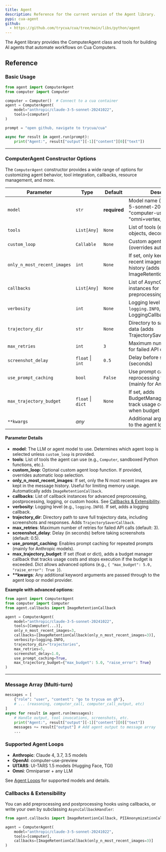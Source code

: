 ```yaml
---
title: Agent
description: Reference for the current version of the Agent library.
pypi: cua-agent
github:
  - https://github.com/trycua/cua/tree/main/libs/python/agent
---
```


The Agent library provides the ComputerAgent class and tools for building AI agents that automate workflows on Cua Computers.

## Reference

### Basic Usage

```python
from agent import ComputerAgent
from computer import Computer

computer = Computer()  # Connect to a cua container
agent = ComputerAgent(
    model="anthropic/claude-3-5-sonnet-20241022",
    tools=[computer]
)

prompt = "open github, navigate to trycua/cua"

async for result in agent.run(prompt):
    print("Agent:", result["output"][-1]["content"][0]["text"])
```

---

### ComputerAgent Constructor Options

The `ComputerAgent` constructor provides a wide range of options for customizing agent behavior, tool integration, callbacks, resource management, and more.

| Parameter                   | Type              | Default      | Description                                                                                          |
| --------------------------- | ----------------- | ------------ | ---------------------------------------------------------------------------------------------------- |
| `model`                     | `str`             | **required** | Model name (e.g., "claude-3-5-sonnet-20241022", "computer-use-preview", "omni+vertex_ai/gemini-pro") |
| `tools`                     | `List[Any]`       | `None`       | List of tools (e.g., computer objects, decorated functions)                                          |
| `custom_loop`               | `Callable`        | `None`       | Custom agent loop function (overrides auto-selection)                                                |
| `only_n_most_recent_images` | `int`             | `None`       | If set, only keep the N most recent images in message history (adds ImageRetentionCallback)          |
| `callbacks`                 | `List[Any]`       | `None`       | List of AsyncCallbackHandler instances for preprocessing/postprocessing                              |
| `verbosity`                 | `int`             | `None`       | Logging level (`logging.DEBUG`, `logging.INFO`, etc.; adds LoggingCallback)                          |
| `trajectory_dir`            | `str`             | `None`       | Directory to save trajectory data (adds TrajectorySaverCallback)                                     |
| `max_retries`               | `int`             | `3`          | Maximum number of retries for failed API calls                                                       |
| `screenshot_delay`          | `float` \| `int`  | `0.5`        | Delay before screenshots (seconds)                                                                   |
| `use_prompt_caching`        | `bool`            | `False`      | Use prompt caching to avoid reprocessing the same prompt (mainly for Anthropic)                      |
| `max_trajectory_budget`     | `float` \| `dict` | `None`       | If set, adds BudgetManagerCallback to track usage costs and stop when budget is exceeded             |
| `**kwargs`                  | _any_             |              | Additional arguments passed to the agent loop                                                        |

#### Parameter Details

- **model**: The LLM or agent model to use. Determines which agent loop is selected unless `custom_loop` is provided.
- **tools**: List of tools the agent can use (e.g., `Computer`, sandboxed Python functions, etc.).
- **custom_loop**: Optional custom agent loop function. If provided, overrides automatic loop selection.
- **only_n_most_recent_images**: If set, only the N most recent images are kept in the message history. Useful for limiting memory usage. Automatically adds `ImageRetentionCallback`.
- **callbacks**: List of callback instances for advanced preprocessing, postprocessing, logging, or custom hooks. See [Callbacks & Extensibility](#callbacks--extensibility).
- **verbosity**: Logging level (e.g., `logging.INFO`). If set, adds a logging callback.
- **trajectory_dir**: Directory path to save full trajectory data, including screenshots and responses. Adds `TrajectorySaverCallback`.
- **max_retries**: Maximum number of retries for failed API calls (default: 3).
- **screenshot_delay**: Delay (in seconds) before taking screenshots (default: 0.5).
- **use_prompt_caching**: Enables prompt caching for repeated prompts (mainly for Anthropic models).
- **max_trajectory_budget**: If set (float or dict), adds a budget manager callback that tracks usage costs and stops execution if the budget is exceeded. Dict allows advanced options (e.g., `{ "max_budget": 5.0, "raise_error": True }`).
- **\*\*kwargs**: Any additional keyword arguments are passed through to the agent loop or model provider.

**Example with advanced options:**

```python
from agent import ComputerAgent
from computer import Computer
from agent.callbacks import ImageRetentionCallback

agent = ComputerAgent(
    model="anthropic/claude-3-5-sonnet-20241022",
    tools=[Computer(...)],
    only_n_most_recent_images=3,
    callbacks=[ImageRetentionCallback(only_n_most_recent_images=3)],
    verbosity=logging.INFO,
    trajectory_dir="trajectories",
    max_retries=5,
    screenshot_delay=1.0,
    use_prompt_caching=True,
    max_trajectory_budget={"max_budget": 5.0, "raise_error": True}
)
```

---

### Message Array (Multi-turn)

```python
messages = [
    {"role": "user", "content": "go to trycua on gh"},
    # ... (reasoning, computer_call, computer_call_output, etc)
]
async for result in agent.run(messages):
    # Handle output, tool invocations, screenshots, etc.
    print("Agent:", result["output"][-1]["content"][0]["text"])
    messages += result["output"] # Add agent output to message array
    ...
```

### Supported Agent Loops

- **Anthropic**: Claude 4, 3.7, 3.5 models
- **OpenAI**: computer-use-preview
- **UITARS**: UI-TARS 1.5 models (Hugging Face, TGI)
- **Omni**: Omniparser + any LLM

See [Agent Loops](../../agent-sdk/agent-loops) for supported models and details.

### Callbacks & Extensibility

You can add preprocessing and postprocessing hooks using callbacks, or write your own by subclassing `AsyncCallbackHandler`:

```python
from agent.callbacks import ImageRetentionCallback, PIIAnonymizationCallback

agent = ComputerAgent(
    model="anthropic/claude-3-5-sonnet-20241022",
    tools=[computer],
    callbacks=[ImageRetentionCallback(only_n_most_recent_images=3)]
)
```
